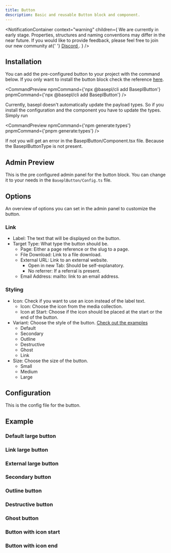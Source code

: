 ```yaml
---
title: Button
description: Basic and reusable Button block and component.
---
```


<NotificationContainer
  context="warning"
  children={
    <span>
      We are currently in early stage. Properties, structures and naming
      conventions may differ in the near future. If you would like to provide
      feedback, please feel free to join our new community at{' '}
      <a href="https://discord.gg/b99KZMW2" target="_blank">
        Discord
      </a>
      .
    </span>
  }
/>

## Installation

You can add the pre-configured button to your project with the command below. If you only want to install the button block check the reference [here](https://basepl.com/docs/getting-started).

<CommandPreview
  npmCommand={'npx @basepl/cli add BaseplButton'}
  pnpmCommand={'npx @basepl/cli add BaseplButton'}
/>

Currently, basepl doesn't automatically update the payload types. So if you install the configuration and the component you have to update the types.
Simply run

<CommandPreview
  npmCommand={'npm generate:types'}
  pnpmCommand={'pnpm generate:types'}
/>

If not you will get an error in the BaseplButton/Component.tsx file. Because the BaseplButtonType is not present.

## Admin Preview

This is the pre configured admin panel for the button block.
You can change it to your needs in the `BaseplButton/Config.ts` file.

<DocsImage
  imagePath="button-admin-layout.png"
  alt="Layout options for the button block in the admin panel."
/>

## Options

An overview of options you can set in the admin panel to customize the button.

### Link

- Label: The text that will be displayed on the button.
- Target Type: What type the button should be.
  - Page: Either a page reference or the slug to a page.
  - File Download: Link to a file download.
  - External URL: Link to an external website.
    - Open in new Tab: Should be self-explanatory.
    - No referrer: If a referral is present.
  - Email Address: mailto: link to an email address.

### Styling

- Icon: Check if you want to use an icon instead of the label text.
  - Icon: Choose the icon from the media collection.
  - Icon at Start: Choose if the icon should be placed at the start or the end of the button.
- Variant: Choose the style of the button. [Check out the examples](#example)
  - Default
  - Secondary
  - Outline
  - Destructive
  - Ghost
  - Link
- Size: Choose the size of the button.
  - Small
  - Medium
  - Large

## Configuration

This is the config file for the button.

<ConfigPreview
  name="BaseplButton"
  description="A basic, reusable button for different blocks and components."
/>

## Example

### Default large button

<ComponentPreview
  name="button-default"
  description="A large button with a default style."
/>

### Link large button

<ComponentPreview
  name="button-link"
  description="Button to be used as a link."
/>

### External large button

<ComponentPreview
  name="button-external"
  description="Button with external reference."
/>

### Secondary button

<ComponentPreview
  name="button-secondary"
  description="Secondary button style."
/>

### Outline button

<ComponentPreview name="button-outline" description="Outline button style." />

### Destructive button

<ComponentPreview
  name="button-destructive"
  description="Destructive button style."
/>

### Ghost button

<ComponentPreview name="button-ghost" description="Ghost button style." />

### Button with icon start

<ComponentPreview
  name="button-icon-start"
  description="Button with icon at the start."
/>

### Button with icon end

<ComponentPreview
  name="button-icon-end"
  description="Button with icon at the end."
/>
